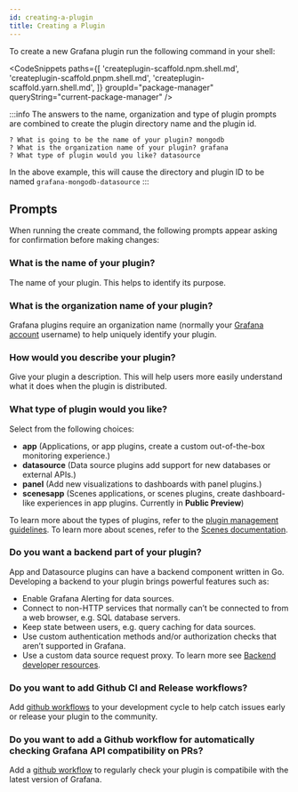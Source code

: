 ```yaml
---
id: creating-a-plugin
title: Creating a Plugin
---
```


To create a new Grafana plugin run the following command in your shell:

<CodeSnippets
  paths={[
    'createplugin-scaffold.npm.shell.md',
    'createplugin-scaffold.pnpm.shell.md',
    'createplugin-scaffold.yarn.shell.md',
  ]}
  groupId="package-manager"
  queryString="current-package-manager"
/>

:::info
The answers to the name, organization and type of plugin prompts are combined to create the plugin directory name and the plugin id.

```
? What is going to be the name of your plugin? mongodb
? What is the organization name of your plugin? grafana
? What type of plugin would you like? datasource
```

In the above example, this will cause the directory and plugin ID to be named `grafana-mongodb-datasource`
:::

## Prompts

When running the create command, the following prompts appear asking for confirmation before making changes:

### What is the name of your plugin?

The name of your plugin. This helps to identify its purpose.

### What is the organization name of your plugin?

Grafana plugins require an organization name (normally your [Grafana account](https://grafana.com/signup/) username) to help uniquely identify your plugin.

### How would you describe your plugin?

Give your plugin a description. This will help users more easily understand what it does when the plugin is distributed.

### What type of plugin would you like?

Select from the following choices:

- **app** (Applications, or app plugins, create a custom out-of-the-box monitoring experience.)
- **datasource** (Data source plugins add support for new databases or external APIs.)
- **panel** (Add new visualizations to dashboards with panel plugins.)
- **scenesapp** (Scenes applications, or scenes plugins, create dashboard-like experiences in app plugins. Currently in **Public Preview**)

To learn more about the types of plugins, refer to the [plugin management guidelines](https://grafana.com/docs/grafana/latest/administration/plugin-management/).
To learn more about scenes, refer to the [Scenes documentation](https://grafana.github.io/scenes/).

### Do you want a backend part of your plugin?

App and Datasource plugins can have a backend component written in Go. Developing a backend to your plugin brings powerful features such as:

- Enable Grafana Alerting for data sources.
- Connect to non-HTTP services that normally can’t be connected to from a web browser, e.g. SQL database servers.
- Keep state between users, e.g. query caching for data sources.
- Use custom authentication methods and/or authorization checks that aren’t supported in Grafana.
- Use a custom data source request proxy. To learn more see [Backend developer resources](https://grafana.com/docs/grafana/latest/developers/plugins/backend/#resources).

### Do you want to add Github CI and Release workflows?

Add [github workflows](./ci.md) to your development cycle to help catch issues early or release your plugin to the community.

### Do you want to add a Github workflow for automatically checking Grafana API compatibility on PRs?

Add a [github workflow](./ci.md#compatibility-check-is-compatibleyml) to regularly check your plugin is compatibile with the latest version of Grafana.
